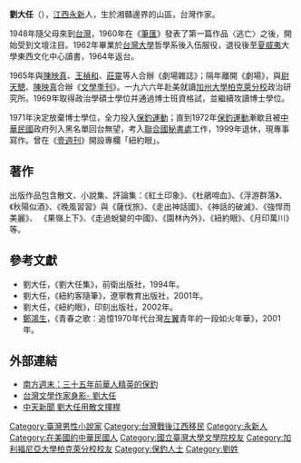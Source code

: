 {{Infobox_officeholder
| now = 專職作家
| period= 
| name = 劉大任
| Sex = 男 
| party = 
| Native place = {{ROC}}[[江西省_(中華民國)|江西省]][[永新縣|永新縣]]
| date of birth = 1939年2月5日
| place of birth = 
| educate =
* 美國加州大學柏克萊分校政治研究所博士候選人
* 加州大學柏克萊分校政治學碩士學位
* 台灣大學哲學系學士
| past = 
* 夏威夷大學東西文化中心科學研究員
* 《劇場雜誌》創刊人
* 聯合國秘書處職員
}}
'''劉大任'''（{{bd|1939年|2月5日|catIdx=L刘}}），[[江西省_(中華民國)|江西]][[永新|永新]]人，生於湘贛邊界的山區，台灣作家。

1948年隨父母來到[[台灣|台灣]]，1960年在《[[筆匯|筆匯]]》發表了第一篇作品〈逃亡〉之後，開始受到文壇注目。1962年畢業於[[台灣大學|台灣大學]]哲學系後入伍服役，退役後至[[夏威夷|夏威夷]]大學東西文化中心讀書，1964年返台。

1965年與[[陳映真|陳映真]]、[[王禎和|王禎和]]、[[莊靈|莊靈]]等人合辦《劇場雜誌》；隔年離開《劇場》，與[[尉天驄|尉天驄]]、[[陳映真|陳映真]]合辦《[[文學季刊_(1966年)|文學季刊]]》。一九六六年赴美就讀[[加州大學柏克萊分校|加州大學柏克萊分校]]政治研究所。1969年取得政治學碩士學位并通過博士班資格試，並繼續攻讀博士學位。

1971年決定放棄博士學位，全力投入[[保釣運動|保釣運動]]；直到1972年[[保釣運動|保釣運動]]漸歇且被[[中華民國|中華民國]]政府列入黑名單回台無望，考入[[聯合國秘書處|聯合國秘書處]]工作，1999年退休，現專事寫作。曾在《[[壹週刊|壹週刊]]》開設專欄「紐約眼」。

==著作== 
出版作品包含散文、小說集、評論集：《紅土印象》、《杜鵑啼血》、《浮游群落》、《秋陽似酒》、《晚風習習》與《薩伐旅》、《走出神話國》、《神話的破滅》、《強悍而美麗》、 《果嶺上下》、《走過蛻變的中國》、《園林內外》、《紐約眼》、《月印萬川》 等。

==參考文獻==
*劉大任，《劉大任集》，前衛出版社，1994年。
*劉大任，《紐約客隨筆》，遼寧教育出版社，2001年。
*劉大任，《紐約眼》，印刻出版社，2002年。
*[[鄭鴻生|鄭鴻生]]，《青春之歌：追憶1970年代台灣[[左翼|左翼]]青年的一段如火年華》，2001年。

==外部連結==
*[https://web.archive.org/web/20061005023017/http://www.fokas.com.tw/news/newslist.php?id=1341 南方週末：三十五年前華人精英的保釣]
*[https://web.archive.org/web/20070426015649/http://www.rti.org.tw/big5/recommend/Literator/content.aspx?id=16 台灣文學作家身影- 劉大任]
*[http://www.ctitv.com.tw/new/news/news02.html?id=12&cno=5&sno=314451 中天新聞 劉大任用散文揮桿]{{dead link|date=2017年11月 |bot=InternetArchiveBot |fix-attempted=yes }}
{{DEFAULTSORT:Liu}}

[[Category:臺灣男性小說家|Category:臺灣男性小說家]]
[[Category:台灣戰後江西移民|Category:台灣戰後江西移民]]
[[Category:永新人|Category:永新人]]
[[Category:在美國的中華民國人|Category:在美國的中華民國人]]
[[Category:國立臺灣大學文學院校友|Category:國立臺灣大學文學院校友]]
[[Category:加利福尼亞大學柏克萊分校校友|Category:加利福尼亞大學柏克萊分校校友]]
[[Category:保釣人士|Category:保釣人士]]
[[Category:劉姓|Category:劉姓]]